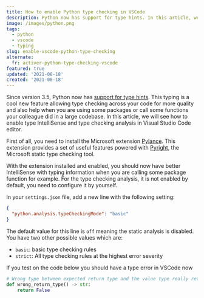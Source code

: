 ```yaml
---
title: How to enable Python type checking in VSCode
description: Python now has support for type hints. In this article, we will see how to enable better IntelliSense and type checking analysis in VSCode.
image: /images/python.png
tags:
  - python
  - vscode
  - typing
slug: enable-vscode-python-type-checking
alternate:
  fr: activer-python-type-checking-vscode
featured: true
updated: '2021-08-18'
created: '2021-08-18'
---
```


Since version 3.5, Python now has [support for type hints](https://docs.python.org/3/library/typing.html). This typing is a cool new feature allowing type checking across your code for more quality and also help when you are using some packages or call some functions your colleague did in a large codebase. In this article, we will see how to enable type IntelliSense and type checking analysis in Visual Studio Code editor.

First of all, you need to install the Microsoft extension [Pylance](https://marketplace.visualstudio.com/items?itemName=ms-python.vscode-pylance). This extension provides a set of useful features powered with [Pyright](https://github.com/microsoft/pyright), the Microsoft static type checking tool.

With the extension installed and enabled, you should now have better IntelliSense with typing information when you are calling some package function for example. For the type checking analysis, it is not enabled by default, you need to configure it by yourself.

In your `settings.json` file, add a new line with the following setting:

```json
{
  "python.analysis.typeCheckingMode": "basic"
}
```

The default value for this line is `off` meaning the static analysis is disabled. You have two other possible values which are:

- `basic`: basic type checking rules
- `strict`: All type checking rules at the highest error severity

If you test on the code below you should have a type error in VSCode now

```python
# Wrong type between expected return type and the value type really returned by this function
def wrong_return_type() -> str:
    return False
```
